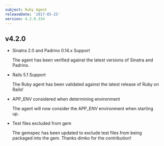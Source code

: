 ```yaml
---
subject: Ruby Agent
releaseDate: '2017-05-25'
version: 4.2.0.334
---
```


## v4.2.0

* Sinatra 2.0 and Padrino 0.14.x Support

  The agent has been verified against the latest versions of Sinatra and Padrino.
* Rails 5.1 Support

  The Ruby agent has been validated against the latest release of Ruby on Rails!
* APP_ENV considered when determining environment

  The agent will now consider the APP_ENV environment when starting up.
* Test files excluded from gem

  The gemspec has been updated to exclude test files from being packaged into the gem. Thanks dimko for the contribution!

